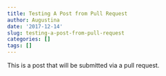 ```yaml
---
title: Testing A Post from Pull Request
author: Augustina
date: '2017-12-14'
slug: testing-a-post-from-pull-request
categories: []
tags: []
---
```


This is a post that will be submitted via a pull request.
